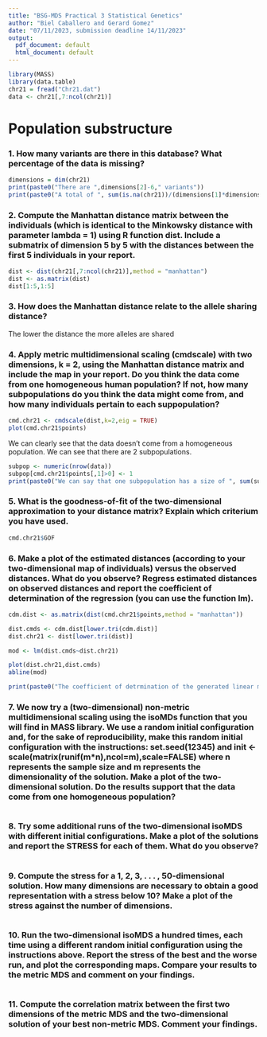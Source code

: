 ```yaml
---
title: "BSG-MDS Practical 3 Statistical Genetics"
author: "Biel Caballero and Gerard Gomez"
date: "07/11/2023, submission deadline 14/11/2023"
output:
  pdf_document: default
  html_document: default
---
```


```r
library(MASS)
library(data.table)
chr21 = fread("Chr21.dat")
data <- chr21[,7:ncol(chr21)]
```

# Population substructure

### 1. How many variants are there in this database? What percentage of the data is missing?
```r
dimensions = dim(chr21)
print(paste0("There are ",dimensions[2]-6," variants"))
print(paste0("A total of ", sum(is.na(chr21))/(dimensions[1]*dimensions[2]), " percent of the data is missing"))
```

### 2. Compute the Manhattan distance matrix between the individuals (which is identical to the Minkowsky distance with parameter lambda = 1) using R function dist. Include a submatrix of dimension 5 by 5 with the distances between the first 5 individuals in your report.
```r
dist <- dist(chr21[,7:ncol(chr21)],method = "manhattan")
dist <- as.matrix(dist)
dist[1:5,1:5]
```

### 3. How does the Manhattan distance relate to the allele sharing distance?
The lower the distance the more alleles are shared


### 4. Apply metric multidimensional scaling (cmdscale) with two dimensions, k = 2, using the Manhattan distance matrix and include the map in your report. Do you think the data come from one homogeneous human population? If not, how many subpopulations do you think the data might come from, and how many individuals pertain to each suppopulation?
```r
cmd.chr21 <- cmdscale(dist,k=2,eig = TRUE)
plot(cmd.chr21$points)
```
  
We can clearly see that the data doesn't come from a homogeneous population. We can see that there are 2 subpopulations.

```r
subpop <- numeric(nrow(data))
subpop[cmd.chr21$points[,1]>0] <- 1
print(paste0("We can say that one subpopulation has a size of ", sum(subpop==1), "and subpopulation 2 has a size of ", sum(subpop==0)))
```


### 5. What is the goodness-of-fit of the two-dimensional approximation to your distance matrix? Explain which criterium you have used.
```r
cmd.chr21$GOF
```

### 6. Make a plot of the estimated distances (according to your two-dimensional map of individuals) versus the observed distances. What do you observe? Regress estimated distances on observed distances and report the coefficient of determination of the regression (you can use the function lm).
```r
cdm.dist <- as.matrix(dist(cmd.chr21$points,method = "manhattan"))

dist.cmds <- cdm.dist[lower.tri(cdm.dist)]
dist.chr21 <- dist[lower.tri(dist)]

mod <- lm(dist.cmds~dist.chr21)

plot(dist.chr21,dist.cmds)
abline(mod)

print(paste0("The coefficient of detrmination of the generated linear model is ",summary(mod)$r.squared))
```

### 7. We now try a (two-dimensional) non-metric multidimensional scaling using the isoMDs function that you will find in MASS library. We use a random initial configuration and, for the sake of reproducibility, make this random initial configuration with the instructions: set.seed(12345) and init <- scale(matrix(runif(m*n),ncol=m),scale=FALSE) where n represents the sample size and m represents the dimensionality of the solution. Make a plot of the two-dimensional solution. Do the results support that the data come from one homogeneous population?
```r

```

### 8. Try some additional runs of the two-dimensional isoMDS with different initial configurations. Make a plot of the solutions and report the STRESS for each of them. What do you observe?
```r

```

### 9. Compute the stress for a 1, 2, 3, . . . , 50-dimensional solution. How many dimensions are necessary to obtain a good representation with a stress below 10? Make a plot of the stress against the number of dimensions.
```r

```

### 10. Run the two-dimensional isoMDS a hundred times, each time using a different random initial configuration using the instructions above. Report the stress of the best and the worse run, and plot the corresponding maps. Compare your results to the metric MDS and comment on your findings.
```r

```

### 11. Compute the correlation matrix between the first two dimensions of the metric MDS and the two-dimensional solution of your best non-metric MDS. Comment your findings.
```r

```
